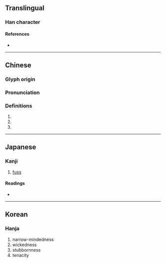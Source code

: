 {{character info/new}}
==Translingual==

===Han character===
{{Han char|rn=9|rad=人|as=09|sn=11|four=27214|canj=OSMG|ids=⿰亻屋}}

====References====
* {{Han ref|kx=0110.210|dkj=00853|dj=0236.050|hdz=10198.010|uh=5053|ud=20563|bh=D451|bd=54353}}

----

==Chinese==
{{zh-forms}}

===Glyph origin===
{{Han etym}}

===Pronunciation===
{{zh-pron
|m=wò
|c=ak1,ngak1
|mc=y
|oc=y
|cat=pn
}}

===Definitions===
{{zh-hanzi}}

# {{zh-used in|偓促}}
# {{zh-used in|偓佺}}
# {{surname|lang=zh}}

----

==Japanese==

===Kanji===
{{ja-kanji|grade=|rs=人09}}

# [[fuss]]

====Readings====
* {{ja-readings|on=[[あく]] (aku)|kun=[[かかはるさま]] (kakaharusama)}}

----

==Korean==

===Hanja===
{{ko-hanja|hangeul=악|rv=ak|mr=ak}}

# narrow-mindedness
# wickedness
# stubbornness
# tenacity
